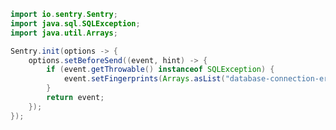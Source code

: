 ```java
import io.sentry.Sentry;
import java.sql.SQLException;
import java.util.Arrays;

Sentry.init(options -> {
    options.setBeforeSend((event, hint) -> {
        if (event.getThrowable() instanceof SQLException) {
            event.setFingerprints(Arrays.asList("database-connection-error"));
        }
        return event;
    });
});
```
